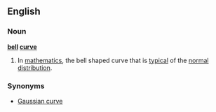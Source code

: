 
<!--
Attention: This page is to be ph34red.

Thank you.
Brought to you by Ph34rness.
-->

==English==
===Noun===
'''[[bell]] [[curve]]'''
# In [[mathematics]], the bell shaped curve that is [[typical]] of the [[normal distribution]].
===Synonyms===
* [[Gaussian curve]]